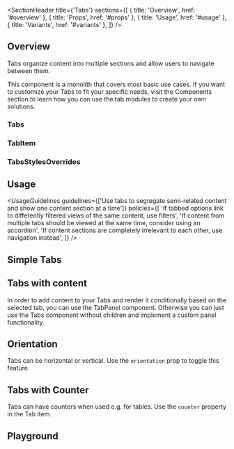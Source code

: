 
<Meta of={TabsStories} />

<SectionHeader
  title={'Tabs'}
  sections={[
    { title: 'Overview', href: '#overview' },
    { title: 'Props', href: '#props' },
    { title: 'Usage', href: '#usage' },
    { title: 'Variants', href: '#variants' },
  ]}
/>

## Overview

Tabs organize content into multiple sections and allow users to navigate between them.

<Tip>
  This component is a monolith that covers most basic use cases. If you want to customize your Tabs
  to fit your specific needs, visit the Components section to learn how you can use the tab modules
  to create your own solutions.
</Tip>

<SubsectionHeader title="Props" />

### Tabs

<ArgTypes of={Tabs} />

### TabItem

<ArgTypes of={TabItemStory} />

### TabsStylesOverrides

<ArgTypes of={TabsStylesOverridesStory} />

## Usage

<UsageGuidelines
  guidelines={['Use tabs to segregate semi-related content and show one content section at a time']}
  policies={[
    'If tabbed options link to differently filtered views of the same content, use filters',
    'If content from multiple tabs should be viewed at the same time, consider using an accordion',
    'If content sections are completely irrelevant to each other, use navigation instead',
  ]}
/>

<SubsectionHeader title="Variants" />

## Simple Tabs

<Canvas of={TabsStories.SimpleTabs} />

## Tabs with content

In order to add content to your Tabs and render it conditionally based on the selected tab, you can use the TabPanel component. Otherwise you can just use the Tabs component without children and implement a custom panel functionality.

<Canvas of={TabsStories.TabsWithContent} />

## Orientation

Tabs can be horizontal or vertical. Use the `orientation` prop to toggle this feature.

<Canvas of={TabsStories.TabsOrientation} />

## Tabs with Counter

Tabs can have counters when used e.g. for tables. Use the `counter` property in the Tab item.

<Canvas of={TabsStories.TabsWithCounter} />

## Playground

<Canvas of={TabsStories.Playground} />
